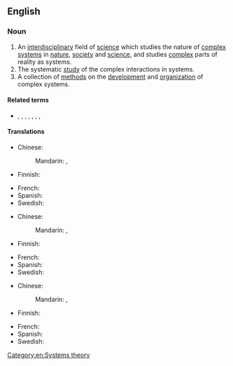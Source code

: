 ==English==

===Noun===
{{en-noun|-}}
{{wikipedia}}

# An [[interdisciplinary]] field of [[science]] which studies the nature of [[complex]] [[system]]s in [[nature]], [[society]] and [[science]], and studies [[complex]] parts of reality as systems.
# The systematic [[study]] of the complex interactions in systems.
# A collection of [[method]]s on the [[development]] and [[organization]] of complex systems.

====Related terms====
* {{l|en|cybernetics}}, {{l|en|dynamical systems}}, {{l|en|systems analysis}}, {{l|en|systems biology}}, {{l|en|systems ecology}}, {{l|en|systems engineering}}, {{l|en|systems psychology}}, {{l|en|systems science}}

====Translations====
{{trans-top|field of science}}
* Chinese:
*: Mandarin: {{t|cmn|系統論|sc=Hani}}, {{t|cmn|系统论|tr=xìtǒnglùn|sc=Hani}}
* Finnish: {{t|fi|systeemiteoria}}
{{trans-mid}}
* French: {{t+|fr|systémique|f}}
* Spanish: {{t|es|teoría de sistemas|f}}
* Swedish: {{t|sv|systemteori|c}}
{{trans-bottom}}

{{trans-top|study}}
* Chinese:
*: Mandarin: {{t|cmn|系統論|sc=Hani}}, {{t|cmn|系统论|tr=xìtǒnglùn|sc=Hani}}
* Finnish: {{t|fi|systeemiteoria}}
{{trans-mid}}
* French: {{t+|fr|systémique|f}}
* Spanish: {{t|es|teoría de sistemas|f}}
* Swedish: {{t|sv|systemteori|c}}
{{trans-bottom}}

{{trans-top|collection of methods}}
* Chinese:
*: Mandarin: {{t|cmn|系統論|sc=Hani}}, {{t|cmn|系统论|tr=xìtǒnglùn|sc=Hani}}
* Finnish: {{t|fi|systeemiteoria}}
{{trans-mid}}
* French: {{t+|fr|approche systémique|f}}
* Spanish: {{t|es|teoría de sistemas|f}}
* Swedish: {{t|sv|systemteori|c}}
{{trans-bottom}}

[[Category:en:Systems theory]]